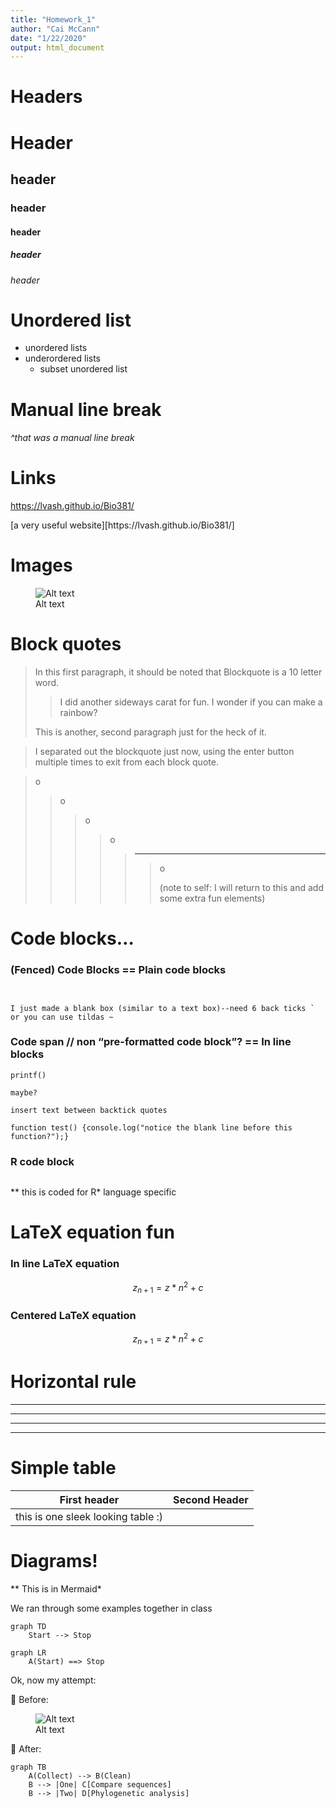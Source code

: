 ```yaml
---
title: "Homework_1"
author: "Cai McCann"
date: "1/22/2020"
output: html_document
---
```


# Headers



# Header

## header

### header

#### header

##### header

###### header



# Unordered list

* unordered lists
* underordered lists
  * subset unordered list



# Manual line break



###### ^that was a manual line break

# Links

<https://lvash.github.io/Bio381/>

[a very useful website][https://lvash.github.io/Bio381/]



# Images



![Alt text](C:\Users\Cai McCann\Dropbox\BIOL 381\Assignment 1\Pensive_cat.jpg)

# Block quotes

> In this first paragraph, it should be noted that Blockquote is a 10 letter word. 
>
> >I did another sideways carat for fun. I wonder if you can make a rainbow? 
>
> This is another, second paragraph just for the heck of it. 



> I separated out the blockquote just now, using the enter button multiple times to exit from each block quote. 



> o 
>
> > o
> >
> > > o
> > >
> > > > o
> > > >
> > > > > _____________________________________
> > > > >
> > > > > > o  
> > > > > >
> > > > > > (note to self: I will return to this and add some extra fun elements)



# Code blocks...

### (Fenced) Code Blocks == Plain code blocks

```

```



``````

``````



``````
I just made a blank box (similar to a text box)--need 6 back ticks ` or you can use tildas ~
``````

### Code span // non "pre-formatted code block"? == In line blocks

`printf()`

`maybe?`

`insert text between backtick quotes`

```function test() {console.log("notice the blank line before this function?");}```



### R code block

```R

```

** this is coded for R* language specific



# LaTeX equation fun

### In line LaTeX equation

$$ z_{n+1}= z*n^2 + c $$

### Centered LaTeX equation

$$
z_{n+1}= z*n^2 + c
$$



# Horizontal rule

***

---



***

---

# Simple table

| First header                       | Second Header |
| ---------------------------------- | ------------- |
| this is one sleek looking table :) |               |





# Diagrams! 

** This is in Mermaid*

We ran through some examples together in class

```mermaid
graph TD
	Start --> Stop 
```



```mermaid
graph LR
	A(Start) ==> Stop 
```

Ok, now my attempt:

	Before: 

![Alt text](C:\Users\Cai McCann\Dropbox\BIOL 381\Assignment 1\flowchart Jan 15 2020.jpeg)



	After: 

```mermaid
graph TB
	A(Collect) --> B(Clean) 
	B --> |One| C[Compare sequences]
	B --> |Two| D[Phylogenetic analysis] 
```

